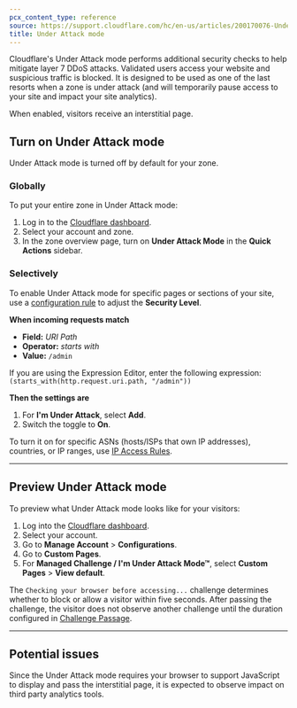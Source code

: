 ```yaml
---
pcx_content_type: reference
source: https://support.cloudflare.com/hc/en-us/articles/200170076-Understanding-Cloudflare-Under-Attack-mode-advanced-DDOS-protection-
title: Under Attack mode
---
```



Cloudflare's Under Attack mode performs additional security checks to help mitigate layer 7 DDoS attacks. Validated users access your website and suspicious traffic is blocked. It is designed to be used as one of the last resorts when a zone is under attack (and will temporarily pause access to your site and impact your site analytics).

When enabled, visitors receive an interstitial page.

## Turn on Under Attack mode

Under Attack mode is turned off by default for your zone.

### Globally

To put your entire zone in Under Attack mode:

1. Log in to the [Cloudflare dashboard](https://dash.cloudflare.com).
2. Select your account and zone.
3. In the zone overview page, turn on **Under Attack Mode** in the **Quick Actions** sidebar.

### Selectively

To enable Under Attack mode for specific pages or sections of your site, use a [configuration rule](/rules/configuration-rules/) to adjust the **Security Level**.

<Example>

**When incoming requests match**

* **Field:** *URI Path*
* **Operator:** *starts with*
* **Value:** `/admin`

If you are using the Expression Editor, enter the following expression:<br/>
`(starts_with(http.request.uri.path, "/admin"))`

**Then the settings are**

1. For **I'm Under Attack**, select **Add**.
2. Switch the toggle to **On**.

</Example>

To turn it on for specific ASNs (hosts/ISPs that own IP addresses), countries, or IP ranges, use [IP Access Rules](/waf/tools/ip-access-rules/).

---

## Preview Under Attack mode

To preview what Under Attack mode looks like for your visitors:

1. Log into the [Cloudflare dashboard](https://dash.cloudflare.com).
2. Select your account.
3. Go to **Manage Account** > **Configurations**.
4. Go to **Custom Pages**.
5. For **Managed Challenge / I'm Under Attack Mode™**, select **Custom Pages** > **View default**.

The `Checking your browser before accessing...` challenge determines whether to block or allow a visitor within five seconds. After passing the challenge, the visitor does not observe another challenge until the duration configured in [Challenge Passage](/cloudflare-challenges/challenge-types/challenge-pages/challenge-passage/).

---

## Potential issues

Since the Under Attack mode requires your browser to support JavaScript to display and pass the interstitial page, it is expected to observe impact on third party analytics tools.

